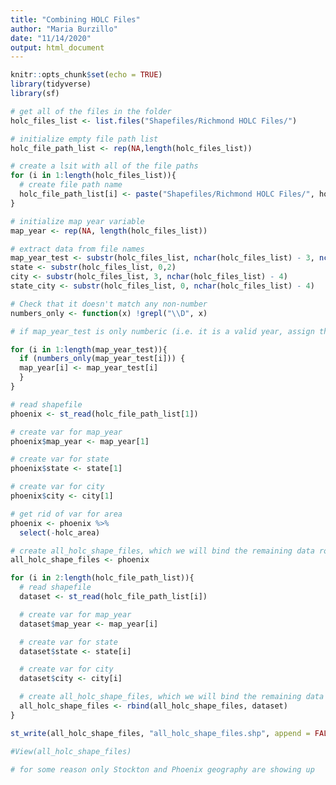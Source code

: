 ```yaml
---
title: "Combining HOLC Files"
author: "Maria Burzillo"
date: "11/14/2020"
output: html_document
---
```


```r
knitr::opts_chunk$set(echo = TRUE)
library(tidyverse)
library(sf)
```


```r

# get all of the files in the folder
holc_files_list <- list.files("Shapefiles/Richmond HOLC Files/")

# initialize empty file path list
holc_file_path_list <- rep(NA,length(holc_files_list))

# create a lsit with all of the file paths
for (i in 1:length(holc_files_list)){
  # create file path name 
  holc_file_path_list[i] <- paste("Shapefiles/Richmond HOLC Files/", holc_files_list[i], "/cartodb-query.shp", sep = "")
}
```


```r

# initialize map year variable
map_year <- rep(NA, length(holc_files_list))

# extract data from file names
map_year_test <- substr(holc_files_list, nchar(holc_files_list) - 3, nchar(holc_files_list))
state <- substr(holc_files_list, 0,2)
city <- substr(holc_files_list, 3, nchar(holc_files_list) - 4)
state_city <- substr(holc_files_list, 0, nchar(holc_files_list) - 4)

# Check that it doesn't match any non-number
numbers_only <- function(x) !grepl("\\D", x)

# if map_year_test is only numberic (i.e. it is a valid year, assign the year to map_year variable. If not, leave it as NA)

for (i in 1:length(map_year_test)){
  if (numbers_only(map_year_test[i])) {
  map_year[i] <- map_year_test[i]
  }
}


```


```r

# read shapefile
phoenix <- st_read(holc_file_path_list[1])

# create var for map_year
phoenix$map_year <- map_year[1]

# create var for state
phoenix$state <- state[1]

# create var for city
phoenix$city <- city[1]

# get rid of var for area
phoenix <- phoenix %>%
  select(-holc_area)

# create all_holc_shape_files, which we will bind the remaining data rows to
all_holc_shape_files <- phoenix
```



```r

for (i in 2:length(holc_file_path_list)){
  # read shapefile
  dataset <- st_read(holc_file_path_list[i])

  # create var for map_year
  dataset$map_year <- map_year[i]

  # create var for state
  dataset$state <- state[i]

  # create var for city
  dataset$city <- city[i]

  # create all_holc_shape_files, which we will bind the remaining data rows to
  all_holc_shape_files <- rbind(all_holc_shape_files, dataset)
}

```

```r

st_write(all_holc_shape_files, "all_holc_shape_files.shp", append = FALSE)

#View(all_holc_shape_files)

# for some reason only Stockton and Phoenix geography are showing up

```



